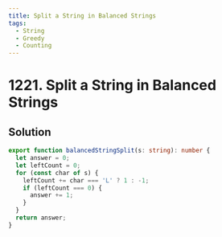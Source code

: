 ```yaml
---
title: Split a String in Balanced Strings
tags:
  - String
  - Greedy
  - Counting
---
```


# 1221. Split a String in Balanced Strings

<Badges>
  <LevelBadge level="easy" />
  <TopicBadge name="String" slug="string" />
  <TopicBadge name="Greedy" slug="greedy" />
  <TopicBadge name="Counting" slug="counting" />
</Badges>

## Solution

```typescript filename="solution.ts" copy
export function balancedStringSplit(s: string): number {
  let answer = 0;
  let leftCount = 0;
  for (const char of s) {
    leftCount += char === 'L' ? 1 : -1;
    if (leftCount === 0) {
      answer += 1;
    }
  }
  return answer;
}
```

<ProblemLink
  codingSite="leetcode"
  href="https://leetcode.com/problems/split-a-string-in-balanced-strings"
  title="Split a String in Balanced Strings"
/>
